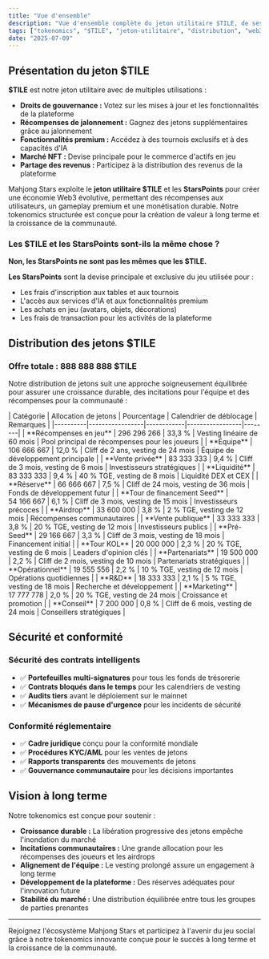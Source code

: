 ```yaml
---
title: "Vue d'ensemble"
description: "Vue d'ensemble complète du jeton utilitaire $TILE, de ses utilisations, de sa distribution et de sa vision à long terme pour la plateforme Mahjong Stars."
tags: ["tokenomics", "$TILE", "jeton-utilitaire", "distribution", "web3"]
date: "2025-07-09"
---
```



## Présentation du jeton $TILE

**$TILE** est notre jeton utilitaire avec de multiples utilisations :
- **Droits de gouvernance :** Votez sur les mises à jour et les fonctionnalités de la plateforme
- **Récompenses de jalonnement :** Gagnez des jetons supplémentaires grâce au jalonnement
- **Fonctionnalités premium :** Accédez à des tournois exclusifs et à des capacités d'IA
- **Marché NFT :** Devise principale pour le commerce d'actifs en jeu
- **Partage des revenus :** Participez à la distribution des revenus de la plateforme

Mahjong Stars exploite le **jeton utilitaire $TILE** et les **StarsPoints** pour créer une économie Web3 évolutive, permettant des récompenses aux utilisateurs, un gameplay premium et une monétisation durable. Notre tokenomics structurée est conçue pour la création de valeur à long terme et la croissance de la communauté.

### Les $TILE et les StarsPoints sont-ils la même chose ?

**Non, les StarsPoints ne sont pas les mêmes que les $TILE.**

<Callout type="info">

**Les StarsPoints** sont la devise principale et exclusive du jeu utilisée pour :
- Les frais d'inscription aux tables et aux tournois
- L'accès aux services d'IA et aux fonctionnalités premium
- Les achats en jeu (avatars, objets, décorations)
- Les frais de transaction pour les activités de la plateforme

</Callout>


## Distribution des jetons $TILE

### Offre totale : 888 888 888 $TILE

Notre distribution de jetons suit une approche soigneusement équilibrée pour assurer une croissance durable, des incitations pour l'équipe et des récompenses pour la communauté :

<Card className='mt-4'>
| Catégorie | Allocation de jetons | Pourcentage | Calendrier de déblocage | Remarques |
|----------|-----------------|------------|-----------------|--------|
| **Récompenses en jeu** | 296 296 266 | 33,3 % | Vesting linéaire de 60 mois | Pool principal de récompenses pour les joueurs |
| **Équipe** | 106 666 667 | 12,0 % | Cliff de 2 ans, vesting de 24 mois | Équipe de développement principale |
| **Vente privée** | 83 333 333 | 9,4 % | Cliff de 3 mois, vesting de 6 mois | Investisseurs stratégiques |
| **Liquidité** | 83 333 333 | 9,4 % | 40 % TGE, vesting de 8 mois | Liquidité DEX et CEX |
| **Réserve** | 66 666 667 | 7,5 % | Cliff de 24 mois, vesting de 36 mois | Fonds de développement futur |
| **Tour de financement Seed** | 54 166 667 | 6,1 % | Cliff de 3 mois, vesting de 15 mois | Investisseurs précoces |
| **Airdrop** | 33 600 000 | 3,8 % | 2 % TGE, vesting de 12 mois | Récompenses communautaires |
| **Vente publique** | 33 333 333 | 3,8 % | 20 % TGE, vesting de 12 mois | Investisseurs publics |
| **Pré-Seed** | 29 166 667 | 3,3 % | Cliff de 3 mois, vesting de 18 mois | Financement initial |
| **Tour KOL** | 20 000 000 | 2,3 % | 20 % TGE, vesting de 6 mois | Leaders d'opinion clés |
| **Partenariats** | 19 500 000 | 2,2 % | Cliff de 2 mois, vesting de 10 mois | Partenariats stratégiques |
| **Opérationnel** | 19 555 556 | 2,2 % | 10 % TGE, vesting de 12 mois | Opérations quotidiennes |
| **R&D** | 18 333 333 | 2,1 % | 5 % TGE, vesting de 18 mois | Recherche et développement |
| **Marketing** | 17 777 778 | 2,0 % | 20 % TGE, vesting de 24 mois | Croissance et promotion |
| **Conseil** | 7 200 000 | 0,8 % | Cliff de 6 mois, vesting de 24 mois | Conseillers stratégiques |
</Card>

## Sécurité et conformité

### Sécurité des contrats intelligents
- ✅ **Portefeuilles multi-signatures** pour tous les fonds de trésorerie
- ✅ **Contrats bloqués dans le temps** pour les calendriers de vesting
- ✅ **Audits tiers** avant le déploiement sur le mainnet
- ✅ **Mécanismes de pause d'urgence** pour les incidents de sécurité

### Conformité réglementaire
- ✅ **Cadre juridique** conçu pour la conformité mondiale
- ✅ **Procédures KYC/AML** pour les ventes de jetons
- ✅ **Rapports transparents** des mouvements de jetons
- ✅ **Gouvernance communautaire** pour les décisions importantes

## Vision à long terme

Notre tokenomics est conçue pour soutenir :
- **Croissance durable :** La libération progressive des jetons empêche l'inondation du marché
- **Incitations communautaires :** Une grande allocation pour les récompenses des joueurs et les airdrops
- **Alignement de l'équipe :** Le vesting prolongé assure un engagement à long terme
- **Développement de la plateforme :** Des réserves adéquates pour l'innovation future
- **Stabilité du marché :** Une distribution équilibrée entre tous les groupes de parties prenantes

---

Rejoignez l'écosystème Mahjong Stars et participez à l'avenir du jeu social grâce à notre tokenomics innovante conçue pour le succès à long terme et la croissance de la communauté.